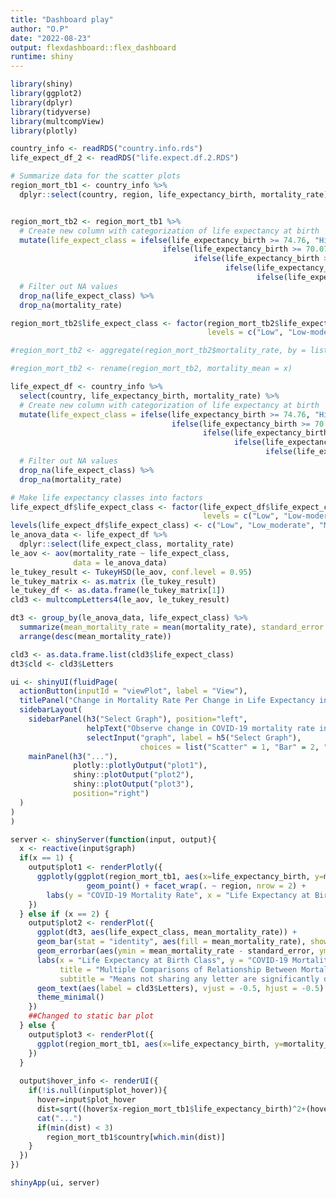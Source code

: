```yaml
---
title: "Dashboard play"
author: "O.P"
date: "2022-08-23"
output: flexdashboard::flex_dashboard
runtime: shiny
---
```


```r
library(shiny)
library(ggplot2)
library(dplyr)
library(tidyverse)
library(multcompView)
library(plotly)

country_info <- readRDS("country.info.rds")
life_expect_df_2 <- readRDS("life.expect.df.2.RDS")

# Summarize data for the scatter plots
region_mort_tb1 <- country_info %>%
  dplyr::select(country, region, life_expectancy_birth, mortality_rate)


region_mort_tb2 <- region_mort_tb1 %>%
  # Create new column with categorization of life expectancy at birth
  mutate(life_expect_class = ifelse(life_expectancy_birth >= 74.76, "High",
                                  ifelse(life_expectancy_birth >= 70.07, "High-moderate",
                                         ifelse(life_expectancy_birth >= 65.54, "Moderate",
                                                ifelse(life_expectancy_birth >= 59.70, "Low-moderate",
                                                       ifelse(life_expectancy_birth < 59.69, "Low", NA)))))) %>%
  # Filter out NA values
  drop_na(life_expect_class) %>%
  drop_na(mortality_rate)

region_mort_tb2$life_expect_class <- factor(region_mort_tb2$life_expect_class,
                                            levels = c("Low", "Low-moderate", "Moderate","High-moderate","High"))

#region_mort_tb2 <- aggregate(region_mort_tb2$mortality_rate, by = list(life_expect_class = #region_mort_tb2$life_expect_class),FUN = mean)

#region_mort_tb2 <- rename(region_mort_tb2, mortality_mean = x)

life_expect_df <- country_info %>%
  select(country, life_expectancy_birth, mortality_rate) %>%
  # Create new column with categorization of life expectancy at birth
  mutate(life_expect_class = ifelse(life_expectancy_birth >= 74.76, "High",
                                    ifelse(life_expectancy_birth >= 70.07, "High-moderate",
                                           ifelse(life_expectancy_birth >= 65.54, "Moderate",
                                                  ifelse(life_expectancy_birth >= 59.70, "Low-moderate",
                                                         ifelse(life_expectancy_birth < 59.69, "Low", NA)))))) %>%
  # Filter out NA values
  drop_na(life_expect_class) %>%
  drop_na(mortality_rate)

# Make life expectancy classes into factors
life_expect_df$life_expect_class <- factor(life_expect_df$life_expect_class,
                                           levels = c("Low", "Low-moderate", "Moderate", "High-moderate","High"))
levels(life_expect_df$life_expect_class) <- c("Low", "Low_moderate", "Moderate", "High_moderate","High")
le_anova_data <- life_expect_df %>% 
  dplyr::select(life_expect_class, mortality_rate)
le_aov <- aov(mortality_rate ~ life_expect_class,
              data = le_anova_data)
le_tukey_result <- TukeyHSD(le_aov, conf.level = 0.95)
le_tukey_matrix <- as.matrix (le_tukey_result) 
le_tukey_df <- as.data.frame(le_tukey_matrix[1])
cld3 <- multcompLetters4(le_aov, le_tukey_result)

dt3 <- group_by(le_anova_data, life_expect_class) %>%
  summarize(mean_mortality_rate = mean(mortality_rate), standard_error = std.error(mortality_rate)) %>%
  arrange(desc(mean_mortality_rate))

cld3 <- as.data.frame.list(cld3$life_expect_class)
dt3$cld <- cld3$Letters

ui <- shinyUI(fluidPage(
  actionButton(inputId = "viewPlot", label = "View"),
  titlePanel("Change in Mortality Rate Per Change in Life Expectancy in Regions Accross the World"),
  sidebarLayout(
    sidebarPanel(h3("Select Graph"), position="left",
                 helpText("Observe change in COVID-19 mortality rate in regions of the world with the change in life expectancy at birth."),
                 selectInput("graph", label = h5("Select Graph"), 
                             choices = list("Scatter" = 1, "Bar" = 2, "All" = 3), selected = 1)),
    mainPanel(h3("..."),
              plotly::plotlyOutput("plot1"),
              shiny::plotOutput("plot2"),
              shiny::plotOutput("plot3"),
              position="right")
  )
)
)

server <- shinyServer(function(input, output){
  x <- reactive(input$graph)
  if(x == 1) {
    output$plot1 <- renderPlotly({
      ggplotly(ggplot(region_mort_tb1, aes(x=life_expectancy_birth, y=mortality_rate)) +
                 geom_point() + facet_wrap(. ~ region, nrow = 2) + 
        labs(y = "COVID-19 Mortality Rate", x = "Life Expectancy at Birth (years)", title = "Relationship Between COVID-19 Mortality Rate and Life Expectancy"))
    })
  } else if (x == 2) {
    output$plot2 <- renderPlot({
      ggplot(dt3, aes(life_expect_class, mean_mortality_rate)) + 
      geom_bar(stat = "identity", aes(fill = mean_mortality_rate), show.legend = FALSE) +
      geom_errorbar(aes(ymin = mean_mortality_rate - standard_error, ymax = mean_mortality_rate + standard_error), width = 0.2) +
      labs(x = "Life Expectancy at Birth Class", y = "COVID-19 Mortality Rate",
           title = "Multiple Comparisons of Relationship Between Mortality Rate and Life Expectancy Class",
           subtitle = "Means not sharing any letter are significantly different at the 5% significance level (Tukey's test)") +
      geom_text(aes(label = cld3$Letters), vjust = -0.5, hjust = -0.5) +
      theme_minimal() 
    })
    ##Changed to static bar plot
  } else {
    output$plot3 <- renderPlot({ 
      ggplot(region_mort_tb1, aes(x=life_expectancy_birth, y=mortality_rate)) + geom_point()
    })
  }
  
  output$hover_info <- renderUI({
    if(!is.null(input$plot_hover)){
      hover=input$plot_hover
      dist=sqrt((hover$x-region_mort_tb1$life_expectancy_birth)^2+(hover$y-region_mort_tb1$mortality_rate)^2)
      cat("...")
      if(min(dist) < 3)
        region_mort_tb1$country[which.min(dist)]
    }
  })
})

shinyApp(ui, server)

```

